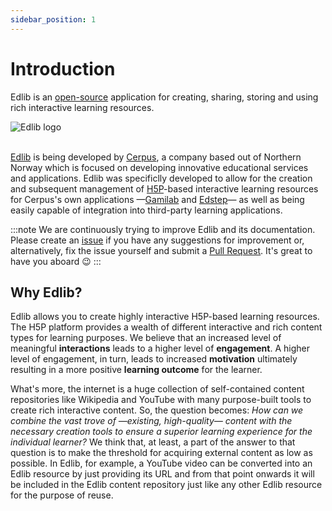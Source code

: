 ```yaml
---
sidebar_position: 1
---
```


# Introduction

Edlib is an [open-source](https://github.com/cerpus/Edlib/blob/master/LICENSE) application for creating, sharing, storing and using rich interactive learning resources.

<div class="text--center">
    <img alt="Edlib logo" src="/img/edlib-logo.png" />
    <br/>
    <br/>
</div>

[Edlib](https://github.com/cerpus/Edlib) is being developed by [Cerpus](https://cerpus.com/), a company based out of Northern Norway which is focused on developing innovative educational services and applications. Edlib was specificlly developed to allow for the creation and subsequent management of [H5P](https://h5p.org/)-based interactive learning resources for Cerpus's own applications &mdash;[Gamilab](https://gamilab.com/) and [Edstep](https://edstep.com/)&mdash; as well as being easily capable of integration into third-party learning applications. 

:::note 
We are continuously trying to improve Edlib and its documentation. Please create an [issue](https://github.com/cerpus/Edlib/issues) if you have any suggestions for improvement or, alternatively, fix the issue yourself and submit a [Pull Request](./developers/contributing). It's great to have you aboard :wink:
:::

## Why Edlib? 

Edlib allows you to create highly interactive H5P-based learning resources. The H5P platform provides a wealth of different interactive and rich content types for learning purposes. We believe that an increased level of meaningful **interactions** leads to a higher level of **engagement**. A higher level of engagement, in turn, leads to increased **motivation** ultimately resulting in a more positive **learning outcome** for the learner.

What's more, the internet is a huge collection of self-contained content repositories like Wikipedia and YouTube with many purpose-built tools to create rich interactive content. So, the question becomes: *How can we combine the vast trove of &mdash;existing, high-quality&mdash; content with the necessary creation tools to ensure a superior learning experience for the individual learner?* We think that, at least, a part of the answer to that question is to make the threshold for acquiring external content as low as possible. In Edlib, for example, a YouTube video can be converted into an Edlib resource by just providing its URL and from that point onwards it will be included in the Edlib content repository just like any other Edlib resource for the purpose of reuse.

